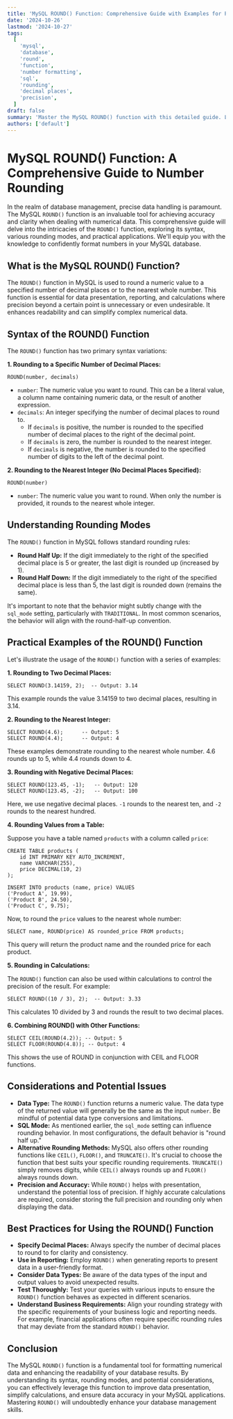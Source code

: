 ```yaml
---
title: 'MySQL ROUND() Function: Comprehensive Guide with Examples for Precise Number Formatting'
date: '2024-10-26'
lastmod: '2024-10-27'
tags:
  [
    'mysql',
    'database',
    'round',
    'function',
    'number formatting',
    'sql',
    'rounding',
    'decimal places',
    'precision',
  ]
draft: false
summary: 'Master the MySQL ROUND() function with this detailed guide. Learn how to round numbers to specific decimal places, understand different rounding modes, and see practical examples to improve data presentation and accuracy in your MySQL database.'
authors: ['default']
---
```


# MySQL ROUND() Function: A Comprehensive Guide to Number Rounding

In the realm of database management, precise data handling is paramount. The MySQL `ROUND()` function is an invaluable tool for achieving accuracy and clarity when dealing with numerical data. This comprehensive guide will delve into the intricacies of the `ROUND()` function, exploring its syntax, various rounding modes, and practical applications. We'll equip you with the knowledge to confidently format numbers in your MySQL database.

## What is the MySQL ROUND() Function?

The `ROUND()` function in MySQL is used to round a numeric value to a specified number of decimal places or to the nearest whole number. This function is essential for data presentation, reporting, and calculations where precision beyond a certain point is unnecessary or even undesirable. It enhances readability and can simplify complex numerical data.

## Syntax of the ROUND() Function

The `ROUND()` function has two primary syntax variations:

**1. Rounding to a Specific Number of Decimal Places:**

```plaintext
ROUND(number, decimals)
```

- `number`: The numeric value you want to round. This can be a literal value, a column name containing numeric data, or the result of another expression.
- `decimals`: An integer specifying the number of decimal places to round to.
  - If `decimals` is positive, the number is rounded to the specified number of decimal places to the right of the decimal point.
  - If `decimals` is zero, the number is rounded to the nearest integer.
  - If `decimals` is negative, the number is rounded to the specified number of digits to the left of the decimal point.

**2. Rounding to the Nearest Integer (No Decimal Places Specified):**

```plaintext
ROUND(number)
```

- `number`: The numeric value you want to round. When only the number is provided, it rounds to the nearest whole integer.

## Understanding Rounding Modes

The `ROUND()` function in MySQL follows standard rounding rules:

- **Round Half Up:** If the digit immediately to the right of the specified decimal place is 5 or greater, the last digit is rounded up (increased by 1).
- **Round Half Down:** If the digit immediately to the right of the specified decimal place is less than 5, the last digit is rounded down (remains the same).

It's important to note that the behavior might subtly change with the `sql_mode` setting, particularly with `TRADITIONAL`. In most common scenarios, the behavior will align with the round-half-up convention.

## Practical Examples of the ROUND() Function

Let's illustrate the usage of the `ROUND()` function with a series of examples:

**1. Rounding to Two Decimal Places:**

```plaintext
SELECT ROUND(3.14159, 2);  -- Output: 3.14
```

This example rounds the value 3.14159 to two decimal places, resulting in 3.14.

**2. Rounding to the Nearest Integer:**

```plaintext
SELECT ROUND(4.6);      -- Output: 5
SELECT ROUND(4.4);      -- Output: 4
```

These examples demonstrate rounding to the nearest whole number. 4.6 rounds up to 5, while 4.4 rounds down to 4.

**3. Rounding with Negative Decimal Places:**

```plaintext
SELECT ROUND(123.45, -1);   -- Output: 120
SELECT ROUND(123.45, -2);   -- Output: 100
```

Here, we use negative decimal places. `-1` rounds to the nearest ten, and `-2` rounds to the nearest hundred.

**4. Rounding Values from a Table:**

Suppose you have a table named `products` with a column called `price`:

```plaintext
CREATE TABLE products (
    id INT PRIMARY KEY AUTO_INCREMENT,
    name VARCHAR(255),
    price DECIMAL(10, 2)
);

INSERT INTO products (name, price) VALUES
('Product A', 19.99),
('Product B', 24.50),
('Product C', 9.75);
```

Now, to round the `price` values to the nearest whole number:

```plaintext
SELECT name, ROUND(price) AS rounded_price FROM products;
```

This query will return the product name and the rounded price for each product.

**5. Rounding in Calculations:**

The `ROUND()` function can also be used within calculations to control the precision of the result. For example:

```plaintext
SELECT ROUND((10 / 3), 2);  -- Output: 3.33
```

This calculates 10 divided by 3 and rounds the result to two decimal places.

**6. Combining ROUND() with Other Functions:**

```plaintext
SELECT CEIL(ROUND(4.2)); -- Output: 5
SELECT FLOOR(ROUND(4.8)); -- Output: 4
```

This shows the use of ROUND in conjunction with CEIL and FLOOR functions.

## Considerations and Potential Issues

- **Data Type:** The `ROUND()` function returns a numeric value. The data type of the returned value will generally be the same as the input `number`. Be mindful of potential data type conversions and limitations.
- **SQL Mode:** As mentioned earlier, the `sql_mode` setting can influence rounding behavior. In most configurations, the default behavior is "round half up."
- **Alternative Rounding Methods:** MySQL also offers other rounding functions like `CEIL()`, `FLOOR()`, and `TRUNCATE()`. It's crucial to choose the function that best suits your specific rounding requirements. `TRUNCATE()` simply removes digits, while `CEIL()` always rounds up and `FLOOR()` always rounds down.
- **Precision and Accuracy:** While `ROUND()` helps with presentation, understand the potential loss of precision. If highly accurate calculations are required, consider storing the full precision and rounding only when displaying the data.

## Best Practices for Using the ROUND() Function

- **Specify Decimal Places:** Always specify the number of decimal places to round to for clarity and consistency.
- **Use in Reporting:** Employ `ROUND()` when generating reports to present data in a user-friendly format.
- **Consider Data Types:** Be aware of the data types of the input and output values to avoid unexpected results.
- **Test Thoroughly:** Test your queries with various inputs to ensure the `ROUND()` function behaves as expected in different scenarios.
- **Understand Business Requirements:** Align your rounding strategy with the specific requirements of your business logic and reporting needs. For example, financial applications often require specific rounding rules that may deviate from the standard `ROUND()` behavior.

## Conclusion

The MySQL `ROUND()` function is a fundamental tool for formatting numerical data and enhancing the readability of your database results. By understanding its syntax, rounding modes, and potential considerations, you can effectively leverage this function to improve data presentation, simplify calculations, and ensure data accuracy in your MySQL applications. Mastering `ROUND()` will undoubtedly enhance your database management skills.
